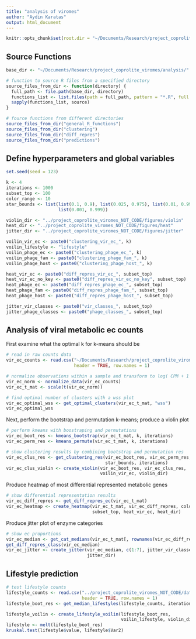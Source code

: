 ```yaml
---
title: "analysis of viromes"
author: "Aydin Karatas"
output: html_document
---
```


```r
knitr::opts_chunk$set(root.dir = "~/Documents/Research/project_coprolite_viromes/analysis/")
```

## Source Functions

```r
base_dir <- "~/Documents/Research/project_coprolite_viromes/analysis/"

# function to source R files from a specified directory
source_files_from_dir <- function(directory) {
  full_path <- file.path(base_dir, directory)
  functions_list <- list.files(path = full_path, pattern = "*.R", full.names = TRUE)
  sapply(functions_list, source)
}

# fource functions from different directories
source_files_from_dir("general_R_functions")
source_files_from_dir("clustering")
source_files_from_dir("diff_repres")
source_files_from_dir("predictions")
```

## Define hyperparameters and global variables
```r
set.seed(seed = 123)

k <- 4
iterations <- 1000
subset_top <- 100
color_range <- 10
star_bounds <- list(list(0.1, 0.9), list(0.025, 0.975), list(0.01, 0.99),
                    list(0.001, 0.999))

violin_dir <- "../project_coprolite_viromes_NOT_CODE/figures/violin"
heat_dir <- "../project_coprolite_viromes_NOT_CODE/figures/heat"
jitter_dir <- "../project_coprolite_viromes_NOT_CODE/figures/jitter"

voilin_vir_ec <- paste0("clustering_vir_ec_", k)
voilin_lifestyle <- "lifestyle"
voilin_phage_ec <- paste0("clustering_phage_ec_", k)
voilin_phage_fam <- paste0("clustering_phage_fam_", k)
voilin_phage_host <- paste0("clustering_phage_host_", k)

heat_vir_ec <- paste0("diff_repres_vir_ec_", subset_top)
heat_vir_ec_no_key <- paste0("diff_repres_vir_ec_no_key", subset_top)
heat_phage_ec <- paste0("diff_repres_phage_ec_", subset_top)
heat_phage_fam <- paste0("diff_repres_phage_fam_", subset_top)
heat_phage_host <- paste0("diff_repres_phage_host_", subset_top)

jitter_vir_classes <- paste0("vir_classes_", subset_top)
jitter_phage_classes <- paste0("phage_classes_", subset_top)
```

## Analysis of viral metabolic ec counts
First examine what the optimal k for k-means should be 
```r
# read in raw counts data
vir_ec_counts <- read.csv("~/Documents/Research/project_coprolite_viromes_NOT_CODE/data/vir_phage_ec_counts.csv",
                          header = TRUE, row.names = 1)

# normalize observations within a sample and transform to log( CPM + 1 )
vir_ec_norm <- normalize_data(vir_ec_counts)
vir_ec_t_mat <- scale(t(vir_ec_norm))

# find optimal number of clusters with a wss plot
vir_ec_optimal_wss <- get_optimal_clusters(vir_ec_t_mat, "wss")
vir_ec_optimal_wss
```

Next, perform the bootstrap and permutation k-means; produce a violin plot
```r
# perform kmeans with boostraping and permutations
vir_ec_boot_res <- kmeans_bootstrap(vir_ec_t_mat, k, iterations)
vir_ec_perm_res <- kmeans_permute(vir_ec_t_mat, k, iterations)

# show clustering results by combining bootstrap and permutation res
vir_ec_clus_res <- get_clustering_res(vir_ec_boot_res, vir_ec_perm_res,
                                      star_bounds, iterations)
vir_ec_clus_violin <- create_violin(vir_ec_boot_res, vir_ec_clus_res,
                                    voilin_vir_ec, violin_dir)
```

Produce heatmap of most differential represented metabolic genes
```r
# show differential representation results
vir_ec_diff_repres <- get_diff_repres_ec(vir_ec_t_mat)
vir_ec_heatmap <- create_heatmap(vir_ec_t_mat, vir_ec_diff_repres, color_range,
                                 subset_top, heat_vir_ec, heat_dir)
```

Produce jitter plot of enzyme categories
```r
# show ec proportions
vir_ec_median <- get_cat_medians(vir_ec_t_mat[, rownames(vir_ec_diff_repres)[1:subset_top]])
get_diff_repres_class(vir_ec_median)
vir_ec_jitter <- create_jitter(vir_ec_median, c(1:7), jitter_vir_classes,
                               jitter_dir)
```
## Lifestyle prediction 
```r
# test lifestyle counts
lifestyle_counts <- read.csv("../project_coprolite_viromes_NOT_CODE/data/lifestyle_counts.csv",
                             header = TRUE, row.names = 1)
lifestyle_boot_res <- get_median_lifestyles(lifestyle_counts, iterations)

lifestyle_voilin <- create_lifestyle_voilin(lifestyle_boot_res,
                                            voilin_lifestyle, violin_dir)
lifestyle <- melt(lifestyle_boot_res)
kruskal.test(lifestyle$value, lifestyle$Var2)
```